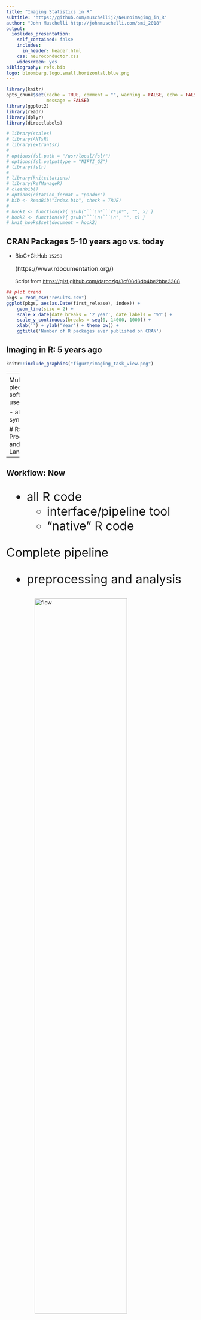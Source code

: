 ```yaml
---
title: "Imaging Statistics in R"
subtitle: 'https://github.com/muschellij2/Neuroimaging_in_R'
author: "John Muschelli http://johnmuschelli.com/smi_2018"
output:
  ioslides_presentation:
    self_contained: false
    includes:
      in_header: header.html
    css: neuroconductor.css
    widescreen: yes
bibliography: refs.bib
logo: bloomberg.logo.small.horizontal.blue.png
---
```


<script type="text/javascript" src="papaya.js"></script>
<script type="text/css" src="papaya.css"></script>



<style type="text/css">
article {
  font-size: 30pt;
}
</style>

```r
library(knitr)
opts_chunk$set(cache = TRUE, comment = "", warning = FALSE, echo = FALSE,
               message = FALSE)
library(ggplot2)
library(readr)
library(dplyr)
library(directlabels)

# library(scales)
# library(ANTsR)
# library(extrantsr)
# 
# options(fsl.path = "/usr/local/fsl/")
# options(fsl.outputtype = "NIFTI_GZ")
# library(fslr)
# 
# library(knitcitations)
# library(RefManageR)
# cleanbib()
# options(citation_format = "pandoc")
# bib <- ReadBib("index.bib", check = TRUE)
# 
# hook1 <- function(x){ gsub("```\n*```r*\n*", "", x) }
# hook2 <- function(x){ gsub("```\n+```\n", "", x) }
# knit_hooks$set(document = hook2)
```

## CRAN Packages 5-10 years ago vs. today

- BioC+GitHub `15258` <p style="font-size:12pt">(https://www.rdocumentation.org/)</div>
<div style="font-size:10pt">
Script from [https://gist.github.com/daroczig/3cf06d6db4be2bbe3368](https://gist.github.com/daroczig/3cf06d6db4be2bbe3368)
</div>
```r
## plot trend
pkgs = read_csv("results.csv")
ggplot(pkgs, aes(as.Date(first_release), index)) +
    geom_line(size = 2) +
    scale_x_date(date_breaks = '2 year', date_labels = '%Y') +
    scale_y_continuous(breaks = seq(0, 14000, 1000)) +
    xlab('') + ylab("Year") + theme_bw() +
    ggtitle('Number of R packages ever published on CRAN')
```




## Imaging in R: 5 years ago


```r
knitr::include_graphics("figure/imaging_task_view.png")
```

----
<div class="container"> 
<div id="left_col2"> 
  <h2>Workflow: 5 years ago</h2>
<div style='font-size: 32pt;'>

- bash <img src="figure/Bash-new-600x600.png" style="width:20%; display: inline; margin: auto;" alt="flow"> 
- FSL <img src="figure/FSL.png" style="width:20%; display: inline; margin: auto;" alt="flow"> 
- ANTs <img src="figure/ants.png" style="width:20%; display: inline; margin: auto;" alt="flow"> 
- MRIcroGL <img src="figure/mricrogl.png" style="width:20%; display: inline; margin: auto;" alt="flow"> 
- OsiriX <img src="figure/OsiriX.png" style="width:20%; display: inline; margin: auto;" alt="flow"> 
- SPM 12 <img src="figure/spm12.png" style="width:20%; display: inline; margin: auto;" alt="flow"> 

</div>
  </div>    
  <div id="right_col2">
<img src="figure/workflow_edited_nonR.png" style="width:70%; display: block; margin: auto;" alt="flow">
  </div>
</div>


----
<div class="container"> 
<div id="left_col2"> 
  <h2>Workflow: 5 years ago</h2>
<div style='font-size: 32pt;'>
  
Multiple pieces of software used

  - all different syntax
</div>
  </div>    
  <div id="right_col2">
<img src="figure/workflow_edited_nonR.png" style="width:70%; display: block; margin: auto;" alt="flow">
  </div>
</div>


# R: Programming and Interface Language 


----
<div class="container"> 
<div id="left_col2"> 
  <h2>Workflow: Now</h2>
<div style='font-size: 24pt;'>
  
- all R code
    - interface/pipeline tool
    - "native" R code

Complete pipeline
  
  - preprocessing and analysis
</div>
  </div>    
  <div id="right_col2">
<img src="figure/workflow_edited_R.png" style="width:70%; display: block; margin: auto;" alt="flow">
  </div>
</div>

## Imaging in R: Now

```r
knitr::include_graphics("figure/neuroc.png")
```


## Weaknesses of Imaging in R

<div id = "left_col">
- Speed, but `Rcpp`, not always ported to `Rcpp`
  - A lot of work to inferface with large libraries
- Memory issues 
- MATLAB is more popular and has GUIs
- System Dependencies are not handled well in packages

</div>
<div id = "right_col">
```r
knitr::include_graphics("figure/need_for_speed.gif")
```
<div style="font-size:10pt">https://giphy.com/gifs/top-gun-need-for-speed-i-feel-the-26AHLNr8en8J3ovOo</div>

- e.g. (fsl, FSL, install FSL at https://fsl.fmrib.ox.ac.uk/fsl/fslwiki/FslInstallation)

</div>

## Strengths of Imaging in R

<div id = "left_col">

- Free
- Large/strong R community
- RStudio
- Validated statistical models
- Package development system
- Neuroconductor
- Shiny
</div>
<div id = "right_col">
```r
knitr::include_graphics("figure/always_use_r.jpg")
```
<div style="font-size:10pt">https://imgflip.com/i/2blglk</div>

</div>

## Threats of Imaging in R

- Not much different than Python 
    - scikit-learn/ Nipype
- Neural Networks 
- BME have tools for advanced statistical analysis
- **Study design is not as valued in imaging (neuro)**
  - one stronghold of statisticians
- Credit/Incentives for software

## Opportunities of Imaging in R

- Neural Networks: Keras and Tensorflow
- Most analyses still do general linear models
- Genomic analyses are very similar
  - use Bioconductor tools in a new way


## Opportunities of Imaging in R

- Neural Networks: Keras and Tensorflow
- Most analyses still do general linear models
- Genomic analyses are very similar
  - use Bioconductor tools in a new way

  
## Opportunities: CONSORT diagrams

<div style="font-size:10pt">https://imgflip.com/i/2bltgh</div>
```r
knitr::include_graphics("figure/consort.jpg")
```


  
## Opportunities of Stats in Imaging

<div style="font-size:25pt">

- Task fMRI: compare baseline to 1+ conditions
- Smoothed to account for neighborhood
- Run LM on time-series voxelwise with AR-type correlation with HRF-convolved design matrix ($X$) + motion/other factors ($Z$)

$$
Y_{iv} = X_{i} \beta_{iv} + Z_{i}\theta_{iv} + \varepsilon_{iv} \\
\varepsilon_{iv} \sim N(0, \Sigma_{iv}) \\
\Sigma_{iv} \sim \text{AR}
$$

$Z_{i}$ can be different for each $i$ (scrubbing), but usually isn't.

</div>


## Opportunities of Stats in Imaging

- Get $β_i$ map in MNI space
- Run t-test, random effects analysis (hard to find sometimes), or permutation test
- Perform multiple comparisons correction (maybe with spatial compoent)

</div>

## Opportunities of Stats in Imaging 

<div id = "left_col"  style="font-size:24pt">
- What if the motion had a non-linear effect?
  - currently: use derivatives and squared effects
  - why not GAMs? (speed)`voxel` package 
- fully Bayes (spatial) hard because of data size (maybe empirical)

</div>
<div id="right_col">
```r
knitr::include_graphics("figure/nonlinear.jpg")
```
<div style="font-size:10pt">https://imgflip.com/i/2bltw2</div>
</div>


----
<div id = "left_col">
```r
knitr::include_graphics("figure/laser_brain.jpg")
```
</div>
<div id="right_col">
<h2> Opportunities of Stats in Imaging: Laser Brain</h2>
<div style="font-size:10pt">https://imgflip.com/i/2blg14</div>

<div>


## Opportunities of Stats in Imaging 

<div id = "left_col" style="font-size:22pt">
- **Multi-site/multi-scanner data from consortium**
  - batch effects abound  
</div>
<div id="right_col" style="font-size:22pt">


```r
knitr::include_graphics("figure/batch_effect.jpg")
```
<div style="font-size:10pt">https://imgflip.com/i/2blid6</div>
</div>
  

<!-- ## What can we do in R? -->

<!-- 1. Read/Write Images -->
<!-- 2. Visualization of Images -->
<!-- 3. Inhomogeneity/Bias Field Correction -->
<!-- 4. Skull Stripping/Brain Extraction -->
<!-- 5. Image Registration -->
<!-- 6. Tissue-Class Segmentation -->
<!-- 7. Image operations -->
<!-- 8. Complex Modeling -->
<!-- 9. Neural Networks  -->

## What we need: tutorials

```r
knitr::include_graphics("figure/tutorials.png")
```

## What we really need: tutorials on fMRI

- `preprocessfMRI` from ANTsR
- `spm12r` - https://neuroconductor.org/neuroc-help-fmri-analysis-spm12r
- `fslr` - https://neuroconductor.org/neuroc-help-fmri-analysis-fslr

# What we need: Shiny GUIs


## (Maybe) What we need: challenges

https://grand-challenge.org/all_challenges/

```r
knitr::include_graphics("figure/grandchallenges.png")
```

## "Pre"-processing is Important

<div class = "left-half">
```r
knitr::include_graphics("figure/know_processing.jpg")
```
<div style="font-size:10pt">https://imgflip.com/i/2blh8f</div>
</div>
<!-- <div class = "right-half"> -->
<!-- ```{r, out.width = "100%"} -->
<!-- knitr::include_graphics("figure/choose_smoothing.jpg") -->
<!-- ``` -->
<!-- <div style="font-size:10pt">https://imgflip.com/i/2blhsc</div> -->

</div>

## "Pre"-processing is Hard

<div class = "left-half">
```r
knitr::include_graphics("figure/know_processing.jpg")
```
<div style="font-size:10pt">https://imgflip.com/i/2blh8f</div>
</div>
<div class = "right-half">
```r
knitr::include_graphics("figure/choose_smoothing.jpg")
```

<div style="font-size:10pt">https://imgflip.com/i/2blhsc</div>

</div>



# Package Showcase

## Data

- `EveTemplate`/`MNITemplate` - templates
- `kirby21` series
- `sri24` - SRI24 MRI Atlas
- `malf.templates` - templates for label fusion
- `neurohcp` - download data from HCP/INDI
- `nitrcbot` - download data from NITRC
- `neurovault` - download data from https://neurovault.org/

  
## General Imaging Tools

- `EBImage` - image processing and analysis
- `magick` - Bindings to ImageMagick
- OpenCV: [`swarm-lab/ROpenCVLite`](https://github.com/swarm-lab/ROpenCVLite) or [`ropenscilabs/opencv`](https://github.com/ropenscilabs/opencv)
- `ANTsR` - a large imaging suite (mainly neuro)


## Starting from Raw Data/DICOM

- `oro.dicom` - read/write DICOM data
- `dcm2niir` - uses `dcm2niix` from Chris Rorden
- `divest` - `Rcpp` wrapped `dcm2niix`
- `dcmtk` - interface package for DCMTK
- `matlabr` - could use `dicomread` MATLAB code and excecute through R


## Interactive Visualization using papayaWidget

```r
library(papayaWidget)
library(kirby21.t1)
fname = get_t1_filenames()[1]
papayaWidget::papaya(img = fname)
```


## `ggneuro` visualization: `ggplot2` object

```r
ggneuro::ggortho(fname)
```


## Intensity Normalization

- `whitestripe` - WhiteStripe [@shinohara_statistical_2014]
- Quantile transform `quantile_img` (in `neurobase`)
- Whole brain z-scoring: `zscore_img` in `neurobase`
- `RAVEL` - @ravel
- Histogram matching (in `RAVEL`)
- General standardization methods 

## MS Lesion Segmentation

- `sublime` - @sublime
- `oasis` - @oasis
- `mimosa` - @mimosa
- `smri.process` - my package on sMRI processing

  
## Step 1: Image Processing: Workflow 
<div class="left-half">
<img src="figure/processing_workflow.png" style="width:60%; display: block; margin: auto;"> 
</div>
<div class="right-half" style="font-size:25pt">
The N4 [@tustison_n4itk_2010] EM-style model assumed is:
$$
\log(x(v)) = \log(u(v)) + \log( f(v) )
$$

- $x$: given image
- $u$: uncorrupted image
- $f$: bias field 
- $v$: location in the image
</div>


## Image Processing: MALF

<div class="container">
<div id="left_col">
Figure from MASS paper [@mass]:

<img src="figure/malf_figure.jpg" style="width: 60%; display: block; margin: auto;">
</div>
<div id="right_col" style="font-size:25pt">
- Register templates to an image using the T1 for that subject
- Apply transformation to the label/mask
- Average each voxel over all templates
    - there are "smarter" (e.g. weighted) ways
</div>
</div>

## Step 2: Create Predictors for each Sequence 

<div id="left_col">
<img src="figure/ms_covariates.png" style="width:100%; display: block; margin: auto;" alt="Preds">  
</div> 
<div id="right_col" style="font-size:22pt"> 
- Predictors created with intensity-normalized data
  - Quantile images, smoothers, local moments
- Tissue class probability with local moments: MALF and FAST [@fast]
- Z-score to a population template 
</div>

## A package to do all this: `smri.process`

- GitHub package (`muschellij2/smri.process`)

<img src="figure/processing_code.png" style="width:45%; display: block; margin: auto;" alt="code">


## Publishing software

- R Journal - see `rticles::rjournal_article()` (only accept if in CRAN)
- F1000 - https://f1000research.com/collections/Neuroconductor
- JOSS - https://joss.theoj.org/
- JSS - see `rticles::jss_article()`
- `cranlogs` track downloads
- neuroconductor API tracks downloads

## Tracking downloads

```r
if (!require(cranlogs)) {
  library(devtools)
  install_github("metacran/cranlogs")
  library(cranlogs)
}
first_date = "2014-01-10"
today = Sys.Date()
long_today = format(Sys.time(), "%B %d, %Y")
packs = c("brainR", "cifti", "diffr", "fedreporter", "freesurfer", "fslr", 
"gcite", "gifti", "glassdoor", "kirby21.base", "kirby21.fmri", 
"kirby21.t1", "matlabr", "neurobase", "neurohcp", "neurovault", 
"papayar", "rscopus", "spm12r", "stapler", "WhiteStripe")
# from muschpack
gh = c("alvin", "biobankr", 
       "dcm2niir", "dcmtk", "dhs", "drammsr", 
       "extrantsr", "ggneuro", "ghtravis", 
       "gluc", "greedyreg", "ichseg", "itksnapr", 
       "jhudsl", "kirby21.asl", "kirby21.det2", "kirby21.dti", 
       "kirby21.flair", "kirby21.mt", "kirby21.smri", "kirby21.survey", 
       "kirby21.t2", "kirby21.vaso", "leanpubr", "lungct", "malf.templates", "msmri",
       "neuroc.deps", "neurocInstall", "papayaWidget",  "rcamino", 
       "robex", "smri.process")
# packs = c(packs, gh)
packs = sort(unique(packs))

packs = unique(packs)
dl = cran_downloads( from = first_date, to = today,
	packages = packs)
cum_dl = dl %>% 
  arrange(date) %>% 
  group_by(package, date) %>% 
  summarise(count = sum(count)) 
cum_dl = cum_dl %>% 
  arrange(date) %>% 
  group_by(package) %>% 
  mutate(count = cumsum(count))
cum_dl = cum_dl %>% 
  filter(count > 0)

cum_dl = cum_dl %>% 
  group_by(package) %>% 
  mutate(label = if_else(
    date == max(date), 
    as.character(package), NA_character_)) 

max_date = max(cum_dl$date)
min_date = min(cum_dl$date)

ggplot(cum_dl, aes(x = date, y = count, colour = package)) + 
  geom_line() +
  guides(colour = FALSE) +
  scale_x_date(date_breaks = '6 months', date_labels = '%Y') +
  xlab('') + ylab("Year") + theme_bw() +
  geom_dl(aes(label = package), 
          method = list(dl.trans(x = x + 0.2), 
                        "last.points", cex = 0.8)) + 
  xlim(c(min_date, max_date + 6*35))
```

## Conclusions

- Many methods are being developed for processing neuroimaging in R
- Analysis tools exist but need adaptation 
- Develop more standardization like BioConductor
    - standard data structures
- GitHub and Neuroconductor


# Where else can statisicians lead?


<!-- ## Visualization: 3-dimensions -->


<!-- ```{r spinning_brain, message=FALSE, results='hide', eval = FALSE} -->
<!-- devtools::source_gist("bd40d10afabc503d71e8") -->
<!-- ``` -->

<!-- <img src="cage.gif" style="width: 45%; display: block; margin: auto;"> -->

# Do we need spatial results?  If not, why register to the template?

## Registration
<div class = "left-half">
ANTsR/extrantsr

- `antsRegistration` - rigid/affine/non-linear diffeomorphic
- `extrantsr::registration` - wraps antsRegistration to use `nifti` objects
</div>
<div class = "right-half">
fslr

- `flirt` - linear/affine registration
- `fnirt` - non-linear registration (need affine first)
- `fnirt_with_affine` - wraps above 2
<div>


## Bibliography

<div style = "font-size: 12pt">
